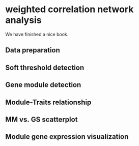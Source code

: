 # weighted correlation network analysis

We have finished a nice book.

## Data preparation


## Soft threshold detection


## Gene module detection


## Module-Traits relationship


## MM vs. GS scatterplot

## Module gene expression visualization
